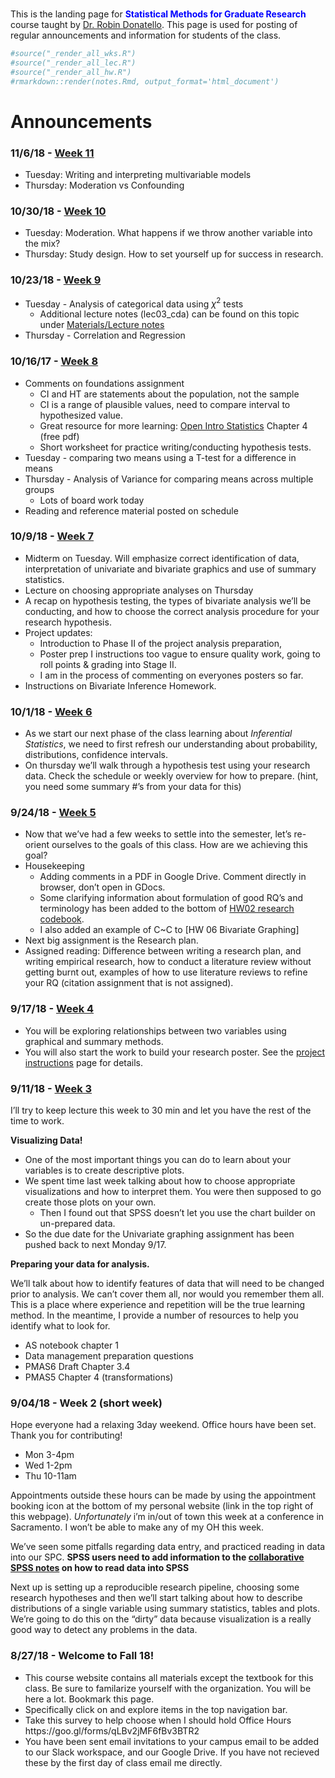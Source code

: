 <br>
This is the landing page for <span style="color:blue">**Statistical Methods for Graduate Research**</span> course taught by [Dr. Robin Donatello](http://www.norcalbiostat.com). This page is used for posting of regular announcements and information for students of the class. 

```r
#source("_render_all_wks.R")
#source("_render_all_lec.R")
#source("_render_all_hw.R")
#rmarkdown::render(notes.Rmd, output_format='html_document')
```
# Announcements

<!----

### 12/xx/18 - Final Exam. 10-12noon. Holt 155

<span style="color:red">**Office Hours for Finals Week**</span> 

* Tuesday 2-4pm, Holt 155

<span style="color:red">**Allowed Exam Materials**</span> 

* The [[OFFICIAL]](https://norcalbiostat.github.io/MATH615/FinalDocs/FinalExam_Fall17_Supplemental.pdf) supplemental information and analyses for the Outlook on Life Survey. 
    - Print these pages. Ensure that you understand what models are being fit and how to read the output. You are allowed to write notes on these pages.
    - Be prepared to answer questions about modeling and interpreting these analyses. 
* Paper on [Smoking Behavior of US Youth](FinalDocs/Smoking behavior child welfare - Fettes 2011.pdf).
    - Print, read, comment on, and bring to the final. 
    - Be prepared to answer questions about the methods, models, and results.
* A calculator
* Up to 2 pages of additional notes (does not include your notes on the supplemental output)

    
Additional information on this new survey, such as full wording of the question on how the variables were coded can be found in the [[codebook]](https://norcalbiostat.github.io/MATH615/FinalDocs/OOL%20Codebook.pdf) and [[survey questionnaire]](https://norcalbiostat.github.io/MATH615/FinalDocs/OOL%20Questionnaire.pdf). **Do not bring these to the final**. They are for you to use as reference material while you are learning to understand this survey.   

<span style="color:red">**Review List**</span> 
This final exam is comprehensive in that everything in this class builds upon previous topics. 
Here are a list of topics to review. All topics have equal importance, regardless of the time that was spent on each topic during class. 

* Probability
* Creating and interpreting confidence intervals
* Assumptions for statistical methods to be valid
* Generalizability, representativeness, bias, sampling frame
* Statistical Analysis Procedures: 
    - Two-sample T-tests for means and proportions
    - ANOVA and $\chi^{2}$ for multiple samples
    - Linear and Logistic regression.
* Identifying confounders, moderators and covariates. 
* Interpreting regression coefficients and making predictions using models. 
    - from linear and logistic models
    - using continuous and categorical variables




### 12/4/17 - Week 15
* Fill out [This google form](https://goo.gl/forms/o3O43feULJFDGUun2) to provide input as to when I should hold OH during finals week. 
* Citation information has been udpated to Project page (slide 16) on how to cite addhealth, R, and R studio
* See [this abstract](http://www.cpc.unc.edu/projects/addhealth/publications/database/6893) for a demonstration on how to describe using the Add Health data set in an analysis.  
* Final posters due Thursday before class. Upload your PDF to [this Dropbox link](https://www.dropbox.com/request/NtC88NHRbo5oIyRcSxoD).
* Regression assignment has been hand graded. Feedback can be found in the returned document via Blackboard. 
    - You may have to turn on track changes to see the marks. 


### 11/27/17 - Week 14
* Poster building on Tuesday. See the project page for instructions. 
    - Drafts are due Friday, reviews due Monday
    - Suggestions on how to make a nice plot for multivariable models has been added to the project page. 
* Discussion of special topics on Thursday. 
    - Be ready to discuss an example of a paper/topic/RQ you have encountered for one of these topics. Have a backup (or two), not everyone can talk about Factor Analysis! Or at least not the same project. 

### 11/14/17 - [Week 13](https://norcalbiostat.github.io/MATH615/wk/wk13.html)
* Tuesday - Model building, variable selection
* Thursday - Project Work


### 11/7/17 - [Week 12](https://norcalbiostat.github.io/MATH615/wk/wk12.html)
* Tuesday - Poster progress discussion. Stage I & II revisions as needed. 
    - Adding and interpreting categorical predictors to your model. 
* Thursday - Transformations: Log and Logit

--->

### 11/6/18 - [Week 11](https://norcalbiostat.github.io/MATH615/wk/wk11.html)
* Tuesday: Writing and interpreting multivariable models
* Thursday: Moderation vs Confounding


### 10/30/18 - [Week 10](https://norcalbiostat.github.io/MATH615/wk/wk10.html)
* Tuesday: Moderation. What happens if we throw another variable into the mix? 
* Thursday: Study design. How to set yourself up for success in research. 


### 10/23/18 - [Week 9](https://norcalbiostat.github.io/MATH615/wk/wk09.html)
* Tuesday - Analysis of categorical data using $\chi^{2}$ tests
    - Additional lecture notes (lec03_cda) can be found on this topic under [Materials/Lecture notes](https://norcalbiostat.github.io/MATH615/notes.html)
* Thursday - Correlation and Regression



### 10/16/17 - [Week 8](https://norcalbiostat.github.io/MATH615/wk/wk08.html)
* Comments on foundations assignment
    - CI and HT are statements about the population, not the sample
    - CI is a range of plausible values, need to compare interval to hypothesized value. 
    - Great resource for more learning: [Open Intro Statistics](https://www.openintro.org/stat/textbook.php) Chapter 4 (free pdf)
    - Short worksheet for practice writing/conducting hypothesis tests. 
* Tuesday - comparing two means using a T-test for a difference in means
* Thursday - Analysis of Variance for comparing means across multiple groups
    - Lots of board work today
* Reading and reference material posted on schedule



### 10/9/18 - [Week 7](https://norcalbiostat.github.io/MATH615/wk/wk07.html)
* Midterm on Tuesday. Will emphasize correct identification of data, interpretation of univariate and bivariate graphics and use of summary statistics. 
* Lecture on choosing appropriate analyses on Thursday 
* A recap on hypothesis testing, the types of bivariate analysis we'll be conducting, and how to choose the correct analysis procedure for your research hypothesis. 
* Project updates: 
    - Introduction to Phase II of the project analysis preparation, 
    - Poster prep I instructions too vague to ensure quality work, going to roll points & grading into Stage II. 
    - I am in the process of commenting on everyones posters so far. 
* Instructions on Bivariate Inference Homework. 


### 10/1/18 - [Week 6](https://norcalbiostat.github.io/MATH615/wk/wk06.html)
* As we start our next phase of the class learning about _Inferential Statistics_, we need to first refresh our understanding about probability, distributions, confidence intervals.
* On thursday we'll walk through a hypothesis test using your research data. Check the schedule or weekly overview for how to prepare. (hint, you need some summary #'s from your data for this)


### 9/24/18 - [Week 5](https://norcalbiostat.github.io/MATH615/wk/wk05.html)
* Now that we've had a few weeks to settle into the semester, let's re-orient ourselves to the goals of this class. How are we achieving this goal?
* Housekeeping
    * Adding comments in a PDF in Google Drive. Comment directly in browser, don't open in GDocs. 
    * Some clarifying information about formulation of good RQ's and terminology has been added to the bottom of [HW02 research codebook](hw/02_research_codebook.html). 
    * I also added an example of C~C to [HW 06 Bivariate Graphing]
* Next big assignment is the Research plan. 
* Assigned reading: Difference between writing a research plan, and writing empirical research, how to conduct a literature review without getting burnt out, examples of how to use literature reviews to refine your RQ (citation assignment that is not assigned). 


### 9/17/18 - [Week 4](https://norcalbiostat.github.io/MATH615/wk/wk04.html)

* You will be exploring relationships between two variables using graphical and summary methods. 
* You will also start the work to build your research poster. See the [project instructions](project.html) page for details. 


### 9/11/18 - [Week 3](https://norcalbiostat.github.io/MATH615/wk/wk03.html)

I'll try to keep lecture this week to 30 min and let you have the rest of the time to work. 


**Visualizing Data!**

* One of the most important things you can do to learn about your variables is to create descriptive plots. 
* We spent time last week talking about how to choose appropriate visualizations and how to interpret them. You were then supposed to go create those plots on your own. 
    - Then I found out that SPSS doesn't let you use the chart builder on un-prepared data. 
* So the due date for the Univariate graphing assignment has been pushed back to next Monday 9/17.

**Preparing your data for analysis.**

We'll talk about how to identify features of data that will need to be changed prior to analysis. We can't cover them all, nor would you remember them all. This is a place where experience and repetition will be the true learning method. In the meantime, I provide a number of resources to help you identify what to look for. 

* AS notebook chapter 1
* Data management preparation questions
* PMAS6 Draft Chapter 3.4
* PMAS5 Chapter 4 (transformations)





### 9/04/18 - Week 2 (short week)

Hope everyone had a relaxing 3day weekend. Office hours have been set. Thank you for contributing! 

* Mon 3-4pm  
* Wed 1-2pm  
* Thu 10-11am  

Appointments outside these hours can be made by using the appointment booking icon at the bottom of my personal website (link in the top right of this webpage). _Unfortunately_ i'm in/out of town this week at a conference in Sacramento. I won't be able to make any of my OH this week. 

We've seen some pitfalls regarding data entry, and practiced reading in data into our SPC. 
**SPSS users need to add information to the [collaborative SPSS notes](https://hackmd.io/00_J78IaQouu4DalQ-3P3w) on how to read data into SPSS**

Next up is setting up a reproducible research pipeline, choosing some research hypotheses and then we'll start talking about how to describe distributions of a single variable using summary statistics, tables and plots. We're going to do this on the "dirty" data because visualization is a really good way to detect any problems in the data. 



### 8/27/18 - Welcome to Fall 18!
* This course website contains all materials except the textbook for this class. Be sure to familarize yourself with the organization. You will be here a lot. Bookmark this page.
* Specifically click on and explore items in the top navigation bar.  
* Take this survey to help choose when I should hold Office Hours https://goo.gl/forms/qLBv2jMF6fBv3BTR2 
* You have been sent email invitations to your campus email to be added to our Slack workspace, and our Google Drive. If you have not recieved these by the first day of class email me directly. 


